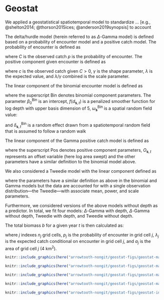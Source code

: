 \clearpage

# Geostat

\newcommand{\s}{\boldsymbol{s}}

We applied a geostatistical spatiotemporal model to standardize ... [e.g., @shelton2014; @thorson2015ices; @anderson2019synopsis] to account

The delta/hurdle model (herein referred to as $\Delta$-Gamma model) is defined based on a probability of encounter model and a positive catch model.
The probability of encounter is defined as

\begin{equation}
\mathrm{Pr} [C > 0] = p,
\end{equation}

where $C$ is the observed catch $p$ is the probability of encounter.
The positive component given encounter is defined as

\begin{equation}
\mathrm{Pr} [C = c \vert C > 0] = \mathrm{Gamma}\left(c, \gamma, \lambda / \gamma \right),
\end{equation}

where $c$ is the observed catch given $C > 0$, $\gamma$ is the shape parameter, $\lambda$ is the expected value, and $\lambda / \gamma$ combined is the scale parameter.

The linear component of the binomial encounter model is defined as

\begin{align}
p_{\s,t} &=
\mathrm{logit}^{-1} \left(\beta_0^\mathrm{Bin} +
f (d_{\s,t}) +
\omega_{\s}^\mathrm{Bin} +
\delta_{\s,t}^\mathrm{Bin} \right),
\end{align}

where the superscript $\mathrm{Bin}$ denotes binomial component parameters.
The parameter $\beta_0^\mathrm{Bin}$ is an intercept,
$f (d_{\s,t})$ is a penalized smoother function for log depth with upper basis dimension of 5,
$\omega_{\s}^\mathrm{Bin}$ is a spatial random field value:

\begin{align}
\boldsymbol{\omega} &\sim \operatorname{MVNormal} \left( \boldsymbol{0}, \boldsymbol{\Sigma}_\omega \right),\\
\end{align}

and $\delta_{\s,t}^\mathrm{Bin}$ is a random effect drawn from a spatiotemporal random field that is assumed to follow a random walk

\begin{align}
\boldsymbol{\delta}_{t=1} &\sim \operatorname{MVNormal} (\boldsymbol{0}, \boldsymbol{\Sigma}_{\epsilon}),\\
\boldsymbol{\delta}_{t>1} &= \boldsymbol{\delta}_{t-1} +  \boldsymbol{\epsilon_{t-1}},  \:
\boldsymbol{\epsilon_{t-1}} \sim \operatorname{MVNormal} \left(\boldsymbol{0}, \boldsymbol{\Sigma}_{\epsilon} \right).
\end{align}

The linear component of the Gamma positive catch model is defined as

\begin{align}
\lambda_{\s,t} &=
\exp \left(\beta_0^\mathrm{Pos} +
f (d_{\s,t}) +
\omega_{\s}^\mathrm{Pos} +
\delta_{\s,t}^\mathrm{Pos} +
O_{\s,t} \right),
\end{align}

where the superscript $\mathrm{Pos}$ denotes positive component parameters, $O_{\s, t}$ represents an offset variable (here log area swept) and the other parameters have a similar definition to the binomial model above.

We also considered a Tweedie model with the linear component defined as

\begin{align}
\mu_{\s,t} &=
\exp \left(\beta_0 +
f (d_{\s,t}) +
\omega_{\s} +
O_{\s,t} +
\delta_{\s,t} 
\right),
\end{align}

where the parameters have a similar definition as above in the binomial and Gamma models but the data are accounted for with a single observation distribution---the Tweedie---with associate mean, power, and scale parameters.

Furthermore, we considered versions of the above models without depth as a predictor.
In total, we fit four models: $\Delta$-Gamma with depth, $\Delta$-Gamma without depth, Tweedie with depth, and Tweedie without depth.

The total biomass $b$ for a given year $t$ is then calculated as:

\begin{equation}
b_t \sum^{n_j}_{j = 1} p_{j,t} \lambda_{j,t} a_{j,t},
\end{equation}

where $j$ indexes $n_j$ grid cells, $p_j$ is the probability of encounter in grid cell $j$, $\lambda_j$ is the expected catch conditional on encounter in grid cell $j$, and $a_j$ is the area of grid cell $j$ (4 km^2^).

```r
knitr::include_graphics(here("arrowtooth-nongit/geostat-figs/geostat-map-raw1.png"), dpi = NA)
```

```r
knitr::include_graphics(here("arrowtooth-nongit/geostat-figs/geostat-map-raw2.png"), dpi = NA)
```

```r
knitr::include_graphics(here("arrowtooth-nongit/geostat-figs/geostat-map-pred1.png"), dpi = NA)
```

```r
knitr::include_graphics(here("arrowtooth-nongit/geostat-figs/geostat-map-pred2.png"), dpi = NA)
```

```r
knitr::include_graphics(here("arrowtooth-nongit/geostat-figs/geostat-indexes.png"), dpi = NA)
```

<!-- standard error by model table? -->

<!-- Indexes from 4 models -->

<!-- Possibly QQ plots? -->

\clearpage